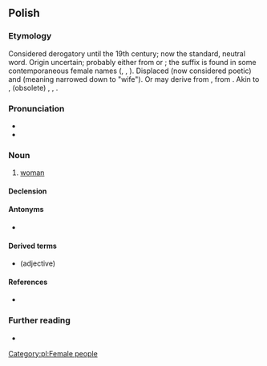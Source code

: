 {{also|kobietą}}
==Polish==

===Etymology===
Considered derogatory until the 19th century; now the standard, neutral word. Origin uncertain; probably either from {{cog|zlw-opl|kob|t=pigpen}} or {{m|zlw-opl|koba|t=mare}}; the suffix {{m|pl||-ieta}} is found in some contemporaneous female names ({{m|pl|Markieta}}, {{m|pl|Elżbieta}}, {{m|pl|Greta}}). Displaced {{m|pl|niewiasta}} (now considered poetic) and {{m|pl|żona}} (meaning narrowed down to "wife"). Or may derive from {{der|pl|sla-pro|*kobь}}, from {{der|pl|ine-pro|*kob-}}. Akin to {{cog|be|кабе́та||married woman}}, (obsolete) {{cog|ru|кобь}}, {{cog|non|happ||good luck}}, {{cog|sga|cob||victory}}.

===Pronunciation===
* {{pl-IPA}}
* {{audio|pl-kobieta.ogg|audio|lang=pl}}

===Noun===
{{pl-noun|f}}

# [[woman]]

====Declension====
{{pl-decl-noun
|kobieta|kobiety
|kobiety|kobiet
|kobiecie|kobietom
|kobietę|kobiety
|kobietą|kobietami
|kobiecie|kobietach
|kobieto|kobiety
}}

====Antonyms====
* {{l|pl|mężczyzna}}

====Derived terms====
* {{l|pl|kobiecy}} (adjective)

====References====
* {{R:pl:Bruckner|page=241}}

===Further reading===
* {{R:PWN}}

[[Category:pl:Female people]]